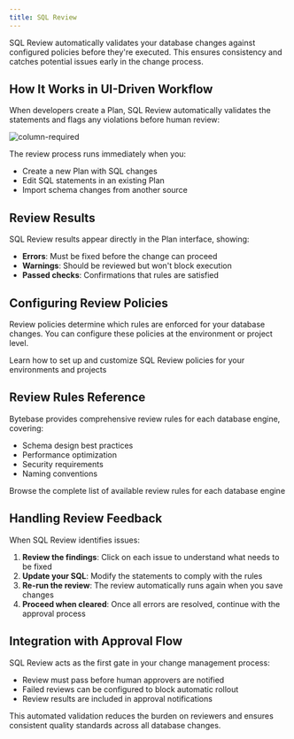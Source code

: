 ```yaml
---
title: SQL Review
---
```


SQL Review automatically validates your database changes against configured policies before they're executed. This ensures consistency and catches potential issues early in the change process.

## How It Works in UI-Driven Workflow

When developers create a Plan, SQL Review automatically validates the statements and flags any violations before human review:

![column-required](/content/docs/sql-review/schema-review-column-required.webp)

The review process runs immediately when you:
- Create a new Plan with SQL changes
- Edit SQL statements in an existing Plan
- Import schema changes from another source

## Review Results

SQL Review results appear directly in the Plan interface, showing:
- **Errors**: Must be fixed before the change can proceed
- **Warnings**: Should be reviewed but won't block execution
- **Passed checks**: Confirmations that rules are satisfied

## Configuring Review Policies

Review policies determine which rules are enforced for your database changes. You can configure these policies at the environment or project level.

<Card title="Configure SQL Review Policies" icon="wrench" href="/sql-review/review-policy" horizontal>
  Learn how to set up and customize SQL Review policies for your environments and projects
</Card>

## Review Rules Reference

Bytebase provides comprehensive review rules for each database engine, covering:
- Schema design best practices
- Performance optimization
- Security requirements
- Naming conventions

<Card title="SQL Review Rules" icon="list-checks" href="/sql-review/review-rules" horizontal>
  Browse the complete list of available review rules for each database engine
</Card>

## Handling Review Feedback

When SQL Review identifies issues:

1. **Review the findings**: Click on each issue to understand what needs to be fixed
2. **Update your SQL**: Modify the statements to comply with the rules
3. **Re-run the review**: The review automatically runs again when you save changes
4. **Proceed when cleared**: Once all errors are resolved, continue with the approval process

## Integration with Approval Flow

SQL Review acts as the first gate in your change management process:
- Review must pass before human approvers are notified
- Failed reviews can be configured to block automatic rollout
- Review results are included in approval notifications

This automated validation reduces the burden on reviewers and ensures consistent quality standards across all database changes.